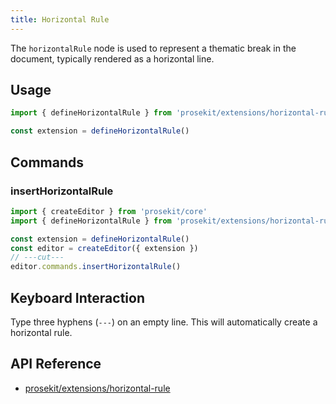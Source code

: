 ```yaml
---
title: Horizontal Rule
---
```



The `horizontalRule` node is used to represent a thematic break in the document, typically rendered as a horizontal line.

## Usage

```ts twoslash
import { defineHorizontalRule } from 'prosekit/extensions/horizontal-rule'

const extension = defineHorizontalRule()
```

## Commands

### insertHorizontalRule

```ts twoslash
import { createEditor } from 'prosekit/core'
import { defineHorizontalRule } from 'prosekit/extensions/horizontal-rule'

const extension = defineHorizontalRule()
const editor = createEditor({ extension })
// ---cut---
editor.commands.insertHorizontalRule()
```

## Keyboard Interaction

Type three hyphens (`---`) on an empty line. This will automatically create a horizontal rule.

## API Reference

- [prosekit/extensions/horizontal-rule](/references/extensions/horizontal-rule)
